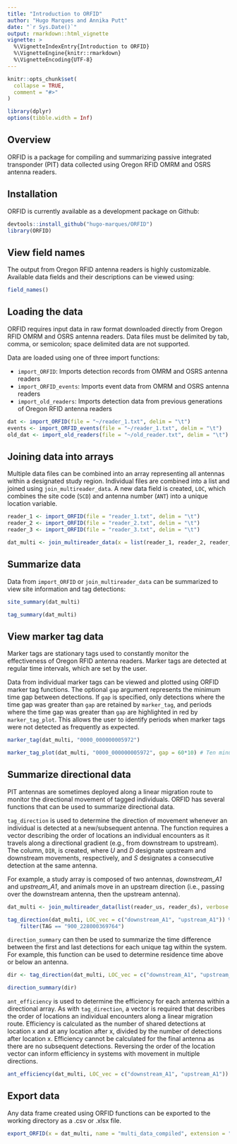```yaml
---
title: "Introduction to ORFID"
author: "Hugo Marques and Annika Putt"
date: "`r Sys.Date()`"
output: rmarkdown::html_vignette
vignette: >
  %\VignetteIndexEntry{Introduction to ORFID}
  %\VignetteEngine{knitr::rmarkdown}
  %\VignetteEncoding{UTF-8}
---
```


```r
knitr::opts_chunk$set(
  collapse = TRUE,
  comment = "#>"
)

library(dplyr)
options(tibble.width = Inf)
```


## Overview

ORFID is a package for compiling and summarizing passive integrated transponder (PIT) data collected using Oregon RFID OMRM and OSRS antenna readers. 


## Installation

ORFID is currently available as a development package on Github:

```r
devtools::install_github("hugo-marques/ORFID")
library(ORFID)
```


## View field names

The output from Oregon RFID antenna readers is highly customizable. Available data fields and their descriptions can be viewed using:

```r
field_names()
```


## Loading the data

ORFID requires input data in raw format downloaded directly from Oregon RFID OMRM and OSRS antenna readers. Data files must be delimited by tab, comma, or semicolon; space delimited data are not supported. 

Data are loaded using one of three import functions: 

* `import_ORFID`: Imports detection records from OMRM and OSRS antenna readers 
* `import_ORFID_events`: Imports event data from OMRM and OSRS antenna readers
* `import_old_readers`: Imports detection data from previous generations of Oregon RFID antenna readers

```r
dat <- import_ORFID(file = "~/reader_1.txt", delim = "\t")
events <- import_ORFID_events(file = "~/reader_1.txt", delim = "\t")
old_dat <- import_old_readers(file = "~/old_reader.txt", delim = "\t")
```


## Joining data into arrays

Multiple data files can be combined into an array representing all antennas within a designated study region. Individual files are combined into a list and joined using `join_multireader_data`. A new data field is created, `LOC`, which combines the site code (`SCD`) and antenna number (`ANT`) into a unique location variable.

```r
reader_1 <- import_ORFID(file = "reader_1.txt", delim = "\t")
reader_2 <- import_ORFID(file = "reader_2.txt", delim = "\t")
reader_3 <- import_ORFID(file = "reader_3.txt", delim = "\t")
```

```r
dat_multi <- join_multireader_data(x = list(reader_1, reader_2, reader_3))
```


## Summarize data

Data from `import_ORFID` or `join_multireader_data` can be summarized to view site information and tag detections:

```r
site_summary(dat_multi)
```

```r
tag_summary(dat_multi)
```


## View marker tag data

Marker tags are stationary tags used to constantly monitor the effectiveness of Oregon RFID antenna readers. Marker tags are detected at regular time intervals, which are set by the user.  

Data from individual marker tags can be viewed and plotted using ORFID marker tag functions. The optional `gap` argument represents the minimum time gap between detections. If `gap` is specified, only detections where the time gap was greater than `gap` are retained by `marker_tag`, and periods where the time gap was greater than `gap` are highlighted in red by `marker_tag_plot`. This allows the user to identify periods when marker tags were not detected as frequently as expected. 

```r
marker_tag(dat_multi, "0000_000000005972")
```



```r
marker_tag_plot(dat_multi, "0000_000000005972", gap = 60*10) # Ten minute time gap
```

## Summarize directional data

PIT antennas are sometimes deployed along a linear migration route to monitor the directional movement of tagged individuals. ORFID has several functions that can be used to summarize directional data.

`tag_direction` is used to determine the direction of movement whenever an individual is detected at a new/subsequent antenna. The function requires a vector describing the order of locations an individual encounters as it travels along a directional gradient (e.g., from downstream to upstream). The column, `DIR`, is created, where *U* and *D* designate upstream and downstream movements, respectively, and *S* designates a consecutive detection at the same antenna. 

For example, a study array is composed of two antennas, *downstream_A1* and *upstream_A1*, and animals move in an upstream direction (i.e., passing over the downstream antenna, then the upstream antenna). 

```r
dat_multi <- join_multireader_data(list(reader_us, reader_ds), verbose = FALSE)
```

```r
tag_direction(dat_multi, LOC_vec = c("downstream_A1", "upstream_A1")) %>% 
    filter(TAG == "900_228000369764")
```


`direction_summary` can then be used to summarize the time difference between the first and last detections for each unique tag within the system. For example, this function can be used to determine residence time above or below an antenna.

```r
dir <- tag_direction(dat_multi, LOC_vec = c("downstream_A1", "upstream_A1"))
```

```r
direction_summary(dir)
```


`ant_efficiency` is used to determine the efficiency for each antenna within a directional array. As with `tag_direction`, a vector is required that describes the order of locations an individual encounters along a linear migration route. Efficiency is calculated as the number of shared detections at location x and at any location after x, divided by the number of detections after location x. Efficiency cannot be calculated for the final antenna as there are no subsequent detections. Reversing the order of the location vector can inform efficiency in systems with movement in multiple directions.

```r
ant_efficiency(dat_multi, LOC_vec = c("downstream_A1", "upstream_A1"))
```

## Export data

Any data frame created using ORFID functions can be exported to the working directory as a .csv or .xlsx file.

```r
export_ORFID(x = dat_multi, name = "multi_data_compiled", extension = ".xlsx")
```
